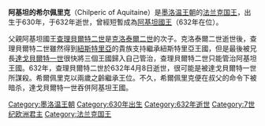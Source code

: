 {{unreferenced|time=2017-03-15T23:30:56+00:00}}
'''阿基坦的希尔佩里克'''（Chilperic of Aquitaine）是[[墨洛温王朝|墨洛温王朝]]的[[法兰克国王|法兰克国王]]，出生于630年，于632年逝世，曾經短暫成為[[阿基坦國王|阿基坦國王]]（632年在位）。

父親阿基坦國王[[查理貝爾特二世|查理貝爾特二世]]是[[克洛泰爾二世|克洛泰爾二世]]的次子。克洛泰爾二世逝世後，查理貝爾特二世雖然得到[[紐斯特里亞|紐斯特里亞]]的貴族支持繼承紐斯特里亞王國，但是最後被兄長[[達戈貝爾特一世|達戈貝爾特一世]]很快將三個王國歸入自己管治，查理貝爾特二世只能管治阿基坦王國。632年，查理貝爾特二世於632年4月8日逝世，很可能是被達戈貝爾特一世所謀殺。希爾佩里克以兩歲之齡繼承王位。不久，希爾佩里克便在叔父的命令下被暗杀，達戈貝爾特一世吞併阿基坦王國。

{{s-start}}
{{s-hou|[[墨洛溫王朝|墨洛溫王朝]]||630年||632年|name=阿基坦的希爾佩里克}}
{{s-bef|before=[[查理貝爾特二世|查理貝爾特二世]]}}
{{s-ttl|title=[[法蘭克國王列表|阿基坦國王]]|years=632年}}
{{s-aft|after=[[達戈貝爾特一世|達戈貝爾特一世]]}}
{{end}}
{{墨洛温王朝}}
{{法國國家元首}}
{{Authority control}}
{{DEFAULTSORT:Sigebert 01}}

{{European_royalty-stub}}
[[Category:墨洛温王朝|Category:墨洛温王朝]]
[[Category:630年出生|Category:630年出生]]
[[Category:632年逝世|Category:632年逝世]]
[[Category:7世纪欧洲君主|Category:7世纪欧洲君主]]
[[Category:法兰克国王|Category:法兰克国王]]